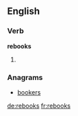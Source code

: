==English==

===Verb===
'''rebooks'''

# {{en-third-person singular of|rebook}}

===Anagrams===
* [[bookers#English|bookers]]

[[de:rebooks]]
[[fr:rebooks]]